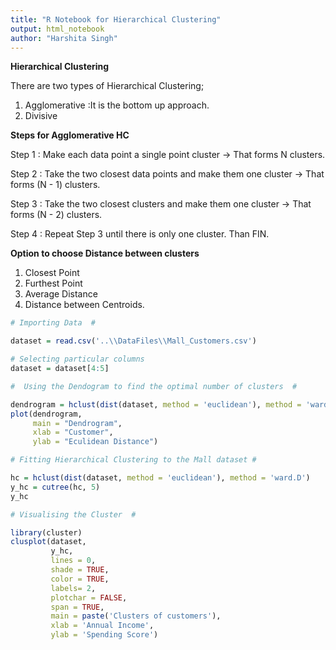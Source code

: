 ```yaml
---
title: "R Notebook for Hierarchical Clustering"
output: html_notebook
author: "Harshita Singh"
---
```

__Hierarchical Clustering__

There are two types of Hierarchical Clustering;
 
1. Agglomerative :It is the bottom up approach.
2. Divisive
 
**Steps for Agglomerative HC**

 Step 1 : Make each data point a single point cluster -> That forms N clusters.
 
 Step 2 : Take the two closest data points and make them one cluster -> That forms (N - 1) clusters.
 
 Step 3 : Take the two closest clusters and make them one cluster -> That forms (N - 2) clusters.
 
 Step 4 : Repeat Step 3 until there is only one cluster. Than FIN.

**Option to choose Distance between clusters**
 
 1. Closest Point
 2. Furthest Point
 3. Average Distance
 4. Distance between Centroids. 
 
 
```r
# Importing Data  #

dataset = read.csv('..\\DataFiles\\Mall_Customers.csv')

# Selecting particular columns
dataset = dataset[4:5]

#  Using the Dendogram to find the optimal number of clusters  #

dendrogram = hclust(dist(dataset, method = 'euclidean'), method = 'ward.D')
plot(dendrogram,
     main = "Dendrogram",
     xlab = "Customer",
     ylab = "Eculidean Distance")

# Fitting Hierarchical Clustering to the Mall dataset #

hc = hclust(dist(dataset, method = 'euclidean'), method = 'ward.D')
y_hc = cutree(hc, 5)
y_hc

# Visualising the Cluster  #

library(cluster)
clusplot(dataset,
         y_hc,
         lines = 0,
         shade = TRUE,
         color = TRUE,
         labels= 2,
         plotchar = FALSE,
         span = TRUE,
         main = paste('Clusters of customers'),
         xlab = 'Annual Income',
         ylab = 'Spending Score')
```

